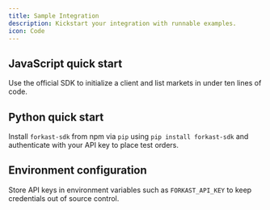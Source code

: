 ```yaml
---
title: Sample Integration
description: Kickstart your integration with runnable examples.
icon: Code
---
```


## JavaScript quick start

Use the official SDK to initialize a client and list markets in under ten lines of code.

## Python quick start

Install `forkast-sdk` from npm via `pip` using `pip install forkast-sdk` and authenticate with your API key to place test orders.

## Environment configuration

Store API keys in environment variables such as `FORKAST_API_KEY` to keep credentials out of source control.
